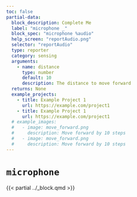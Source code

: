 ```yaml
---
toc: false
partial-data:
  block_description: Complete Me
  label: "microphone _"
  block_spec: "microphone %audio"
  help_screen: "reportAudio.png"
  selector: "reportAudio"
  type: reporter
  category: sensing
  arguments:
    - name: distance
      type: number
      default: 10
      description: The distance to move forward
  returns: None
  example_projects:
    - title: Example Project 1
      url: https://example.com/project1
    - title: Example Project 1
      url: https://example.com/project1
  # example_images:
  #   - image: move_forward.png
  #     description: Move forward by 10 steps
  #   - image: move_forward.png
  #     description: Move forward by 10 steps
---
```


# `microphone` { .unnumbered }

{{< partial ../_block.qmd >}}
